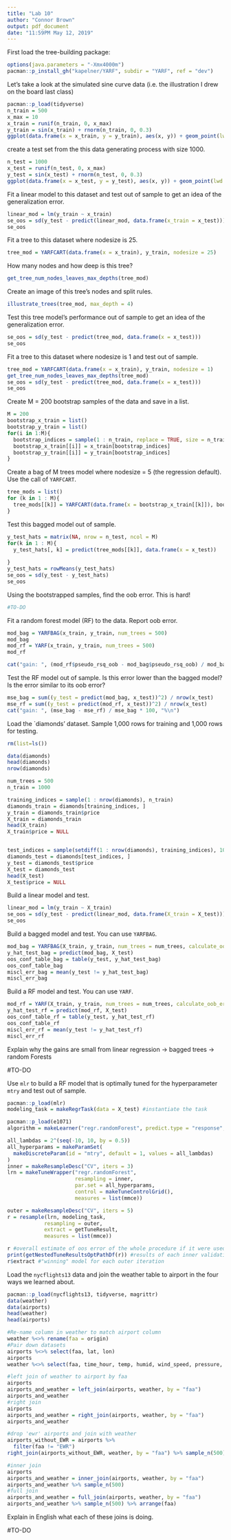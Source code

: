 ```yaml
---
title: "Lab 10"
author: "Connor Brown"
output: pdf_document
date: "11:59PM May 12, 2019"
---
```


First load the tree-building package:

```r
options(java.parameters = "-Xmx4000m")
pacman::p_install_gh("kapelner/YARF", subdir = "YARF", ref = "dev")
```

Let's take a look at the simulated sine curve data (i.e. the illustration I drew on the board last class)

```r
pacman::p_load(tidyverse)
n_train = 500
x_max = 10
x_train = runif(n_train, 0, x_max)
y_train = sin(x_train) + rnorm(n_train, 0, 0.3)
ggplot(data.frame(x = x_train, y = y_train), aes(x, y)) + geom_point(lwd=0.6) 
```

create a test set from the this data generating process with size 1000.

```r
n_test = 1000
x_test = runif(n_test, 0, x_max)
y_test = sin(x_test) + rnorm(n_test, 0, 0.3)
ggplot(data.frame(x = x_test, y = y_test), aes(x, y)) + geom_point(lwd = 0.6) 
```


Fit a linear model to this dataset and test out of sample to get an idea of the generalization error.

```r
linear_mod = lm(y_train ~ x_train)
se_oos = sd(y_test - predict(linear_mod, data.frame(x_train = x_test)))
se_oos
```

Fit a tree to this dataset where nodesize is 25.

```r
tree_mod = YARFCART(data.frame(x = x_train), y_train, nodesize = 25)
```

How many nodes and how deep is this tree?

```r
get_tree_num_nodes_leaves_max_depths(tree_mod)
```

Create an image of this tree's nodes and split rules.

```r
illustrate_trees(tree_mod, max_depth = 4)
```

Test this tree model's performance out of sample to get an idea of the generalization error.

```r
se_oos = sd(y_test - predict(tree_mod, data.frame(x = x_test)))
se_oos
```

Fit a tree to this dataset where nodesize is 1 and test out of sample.

```r
tree_mod = YARFCART(data.frame(x = x_train), y_train, nodesize = 1)
get_tree_num_nodes_leaves_max_depths(tree_mod)
se_oos = sd(y_test - predict(tree_mod, data.frame(x = x_test)))
se_oos
```

Create M = 200 bootstrap samples of the data and save in a list.

```r
M = 200
bootstrap_x_train = list()
bootstrap_y_train = list()
for(i in 1:M){
  bootstrap_indices = sample(1 : n_train, replace = TRUE, size = n_train)
  bootstrap_x_train[[i]] = x_train[bootstrap_indices]
  bootstrap_y_train[[i]] = y_train[bootstrap_indices]
}
```

Create a bag of M trees model where nodesize = 5 (the regression default). Use the call of `YARFCART`.

```r
tree_mods = list()
for (k in 1 : M){
  tree_mods[[k]] = YARFCART(data.frame(x = bootstrap_x_train[[k]]), bootstrap_y_train[[k]], nodesize = 5, calculate_oob_error = FALSE)
}
```

Test this bagged model out of sample.

```r
y_test_hats = matrix(NA, nrow = n_test, ncol = M)
for(k in 1 : M){
  y_test_hats[, k] = predict(tree_mods[[k]], data.frame(x = x_test))
  
}
y_test_hats = rowMeans(y_test_hats)
se_oos = sd(y_test - y_test_hats)
se_oos
```

Using the bootstrapped samples, find the oob error. This is hard!

```r
#TO-DO
```

Fit a random forest model (RF) to the data. Report oob error.

```r
mod_bag = YARFBAG(x_train, y_train, num_trees = 500)
mod_bag
mod_rf = YARF(x_train, y_train, num_trees = 500)
mod_rf

cat("gain: ", (mod_rf$pseudo_rsq_oob - mod_bag$pseudo_rsq_oob) / mod_bag$pseudo_rsq_oob * 100, "%\n")
```

Test the RF model out of sample. Is this error lower than the bagged model? Is the error similar to its oob error?

```r
mse_bag = sum((y_test = predict(mod_bag, x_test))^2) / nrow(x_test)
mse_rf = sum((y_test = predict(mod_rf, x_test))^2) / nrow(x_test)
cat("gain: ", (mse_bag - mse_rf) / mse_bag * 100, "%\n")
```

Load the `diamonds' dataset. Sample 1,000 rows for training and 1,000 rows for testing.
```r
rm(list=ls())

data(diamonds)
head(diamonds)
nrow(diamonds)

num_trees = 500
n_train = 1000

training_indices = sample(1 : nrow(diamonds), n_train)
diamonds_train = diamonds[training_indices, ]
y_train = diamonds_train$price
X_train = diamonds_train
head(X_train)
X_train$price = NULL


test_indices = sample(setdiff(1 : nrow(diamonds), training_indices), 1000)
diamonds_test = diamonds[test_indices, ]
y_test = diamonds_test$price
X_test = diamonds_test
head(X_test)
X_test$price = NULL
```

Build a linear model and test.

```r
linear_mod = lm(y_train ~ X_train)
se_oos = sd(y_test - predict(linear_mod, data.frame(X_train = X_test)))
se_oos
```

Build a bagged model and test. You can use `YARFBAG`.

```r
mod_bag = YARFBAG(X_train, y_train, num_trees = num_trees, calculate_oob_error = FALSE)
y_hat_test_bag = predict(mod_bag, X_test)
oos_conf_table_bag = table(y_test, y_hat_test_bag)
oos_conf_table_bag
miscl_err_bag = mean(y_test != y_hat_test_bag)
miscl_err_bag
```

Build a RF model and test. You can use `YARF`.


```r
mod_rf = YARF(X_train, y_train, num_trees = num_trees, calculate_oob_error = FALSE)
y_hat_test_rf = predict(mod_rf, X_test)
oos_conf_table_rf = table(y_test, y_hat_test_rf)
oos_conf_table_rf
miscl_err_rf = mean(y_test != y_hat_test_rf)
miscl_err_rf

```

Explain why the gains are small from linear regression -> bagged trees -> random Forests

#TO-DO

Use `mlr` to build a RF model that is optimally tuned for the hyperparameter `mtry` and test out of sample.

```r

pacman::p_load(mlr)
modeling_task = makeRegrTask(data = X_test) #instantiate the task

pacman::p_load(e1071)
algorithm = makeLearner("regr.randomForest", predict.type = "response", par.vals = list(mtry = 3))

all_lambdas = 2^(seq(-10, 10, by = 0.5))
all_hyperparams = makeParamSet(
  makeDiscreteParam(id = "mtry", default = 1, values = all_lambdas)
)
inner = makeResampleDesc("CV", iters = 3)
lrn = makeTuneWrapper("regr.randomForest", 
                      resampling = inner, 
                      par.set = all_hyperparams, 
                      control = makeTuneControlGrid(),
                      measures = list(mmce))

outer = makeResampleDesc("CV", iters = 5)
r = resample(lrn, modeling_task, 
            resampling = outer, 
            extract = getTuneResult,
            measures = list(mmce))

r #overall estimate of oos error of the whole procedure if it were used on all of $\mathbb{D}$
print(getNestedTuneResultsOptPathDf(r)) #results of each inner validation over all outer iterations
r$extract #"winning" model for each outer iteration

```

Load the `nycflights13` data and join the weather table to airport in the four ways we learned about. 


```r
pacman::p_load(nycflights13, tidyverse, magrittr)
data(weather)
data(airports)
head(weather)
head(airports)

#Re-name column in weather to match airport column
weather %<>% rename(faa = origin)
#Pair down datasets
airports %<>% select(faa, lat, lon)
airports
weather %<>% select(faa, time_hour, temp, humid, wind_speed, pressure, wind_gust)

#left join of weather to airport by faa
airports
airports_and_weather = left_join(airports, weather, by = "faa")
airports_and_weather
#right join
airports
airports_and_weather = right_join(airports, weather, by = "faa")
airports_and_weather

#drop 'ewr' airports and join with weather
airports_without_EWR = airports %>%
  filter(faa != "EWR")
right_join(airports_without_EWR, weather, by = "faa") %>% sample_n(500)

#inner join
airports
airports_and_weather = inner_join(airports, weather, by = "faa")
airports_and_weather %>% sample_n(500)
#full join
airports_and_weather = full_join(airports, weather, by = "faa")
airports_and_weather %>% sample_n(500) %>% arrange(faa)

```

Explain in English what each of these joins is doing.

#TO-DO